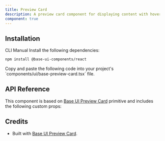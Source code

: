 ```yaml
---
title: Preview Card
description: A preview card component for displaying content with hover effects and interactive states. Built on top of Base UI Preview Card component.
component: true
---
```


<ExamplePreview path="base-preview-card/default" />

## Installation

<Tabs defaultValue="cli">

<TabsList>
  <TabsTrigger value="cli">CLI</TabsTrigger>
  <TabsTrigger value="manual">Manual</TabsTrigger>
</TabsList>

<TabsContent value="cli">
  <CliCommands name="base-preview-card" />
</TabsContent>

<TabsContent value="manual">    
<Steps>

<Step>
Install the following dependencies:

```bash
npm install @base-ui-components/react
```

</Step>

<Step>
Copy and paste the following code into your project's `components/ui/base-preview-card.tsx` file.

<ComponentPreview name="base-preview-card" />

</Step>

</Steps>

</TabsContent>

</Tabs>

## API Reference

This component is based on [Base UI Preview Card](https://base-ui.com/react/components/preview-card) primitive and includes the following custom props:

## Credits

- Built with [Base UI Preview Card](https://base-ui.com/react/components/preview-card).
